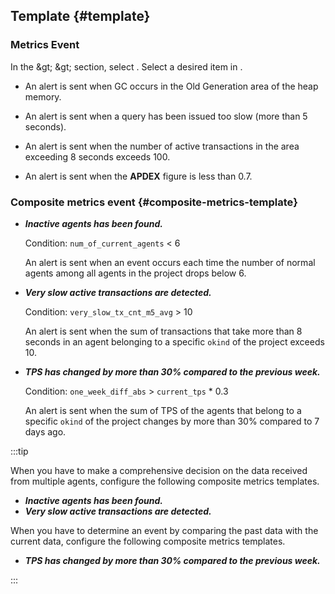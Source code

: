 ## Template {#template}

### Metrics Event

In the <Cmdname sid="side_event" className="uitext" /> &amp;gt; <Cmdname sid="side_eventSetting" className="uitext" /> &amp;gt; <Cmdname sid="metrics" className="uitext" /> section, select <Cmdname sid="add_notification" className="uitext" />. Select a desired item in <Cmdname sid="template" className="uitext" />.

- <Cmdname sid="application_alert_template_1" className="uitext" />

  An alert is sent when GC occurs in the Old Generation area of the heap memory.

- <Cmdname sid="application_alert_template_2" className="uitext" />

  An alert is sent when a query has been issued too slow (more than 5 seconds).

- <Cmdname sid="application_alert_template_3" className="uitext" />

  An alert is sent when the number of active transactions in the area exceeding 8 seconds exceeds 100.

- <Cmdname sid="normal_alert_template_1" className="uitext" />

  An alert is sent when the **APDEX** figure is less than 0.7.

### Composite metrics event {#composite-metrics-template}

- **_Inactive agents has been found._**

  Condition: `num_of_current_agents` \< 6

  An alert is sent when an event occurs each time the number of normal agents among all agents in the project drops below 6.

- **_Very slow active transactions are detected._**

  Condition: `very_slow_tx_cnt_m5_avg` \> 10

  An alert is sent when the sum of transactions that take more than 8 seconds in an agent belonging to a specific `okind` of the project exceeds 10.

- **_TPS has changed by more than 30% compared to the previous week._**

  Condition: `one_week_diff_abs` \> `current_tps` \* 0.3

  An alert is sent when the sum of TPS of the agents that belong to a specific `okind` of the project changes by more than 30% compared to 7 days ago.

:::tip

When you have to make a comprehensive decision on the data received from multiple agents, configure the following composite metrics templates.

- **_Inactive agents has been found._**
- **_Very slow active transactions are detected._**

When you have to determine an event by comparing the past data with the current data, configure the following composite metrics templates.

- **_TPS has changed by more than 30% compared to the previous week._**

:::
